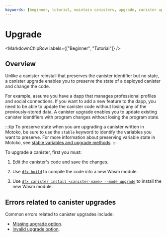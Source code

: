 ```yaml
---
keywords: [beginner, tutorial, maintain canisters, upgrade, canister upgrade]
---
```



# Upgrade

<MarkdownChipRow labels={["Beginner", "Tutorial"]} />

## Overview

Unlike a <GlossaryTooltip>canister</GlossaryTooltip> reinstall that preserves the canister identifier but no state, a canister upgrade enables you to preserve the state of a deployed canister and change the code.

For example, assume you have a dapp that manages professional profiles and social connections. If you want to add a new feature to the dapp, you need to be able to update the canister code without losing any of the previously-stored data. A canister upgrade enables you to update existing canister identifiers with program changes without losing the program state.

:::tip
To preserve state when you are upgrading a canister written in Motoko, be sure to use the `stable` keyword to identify the variables you want to preserve. For more information about preserving variable state in Motoko, see [stable variables and upgrade methods](/docs/current/motoko/main/canister-maintenance/upgrades).
:::

To upgrade a canister, first you must:

1. Edit the canister's code and save the changes.

2. Use [`dfx build`](/docs/current/developer-docs/developer-tools/cli-tools/cli-reference/dfx-build) to compile the code into a new Wasm module.

3. Use [`dfx canister install <canister-name> --mode upgrade`](/docs/current/developer-docs/developer-tools/cli-tools/cli-reference/dfx-canister#dfx-canister-install) to install the new Wasm module.

## Errors related to canister upgrades

Common errors related to canister upgrades include:

- [Missing upgrade option](/docs/current/references/execution-errors#missing-upgrade-option).
- [Invalid upgrade option](/docs/current/references/execution-errors#invalid-upgrade-option).